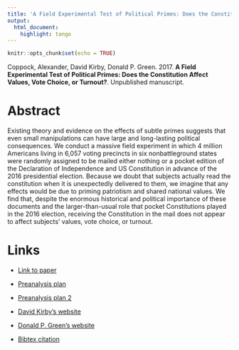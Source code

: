 ```yaml
---
title: 'A Field Experimental Test of Political Primes: Does the Constitution Affect Values, Vote Choice, or Turnout?'
output:
  html_document:
    highlight: tango
---
```


```r
knitr::opts_chunk$set(echo = TRUE)
```

Coppock, Alexander, David Kirby, Donald P. Green. 2017. <b>A Field Experimental Test of Political Primes: Does the Constitution Affect Values, Vote Choice, or Turnout?</b>. Unpublished manuscript.

# Abstract
Existing theory and evidence on the effects of subtle primes suggests that even small manipulations can have large and long-lasting political consequences. We conduct a massive field experiment in which 4 million Americans living in 6,057 voting precincts in six nonbattleground states were randomly assigned to be mailed either nothing or a pocket edition of the Declaration of Independence and US Constitution in advance of the 2016 presidential election. Because we doubt that subjects actually read the constitution when it is unexpectedly delivered to them, we imagine that any effects would be due to priming patriotism and shared national values. We find that, despite the enormous historical and political importance of these documents and the larger-than-usual role that pocket Constitutions played in the 2016 election, receiving the Constitution in the mail does not appear to affect subjects' values, vote choice, or turnout.

# Links
 - <a href='coppock_kirby_green_2017.pdf' target='_blank'>Link to paper</a>
 - <a href='https://osf.io/5ab4y'target='_blank'>Preanalysis plan</a>
 - <a href='https://osf.io/aqk5u'target='_blank'>Preanalysis plan 2</a>

 - <a href= 'https://www.cato.org/people/david-kirby' target='_blank'>David Kirby's website</a>
 - <a href= 'http://www.donaldgreen.com/' target='_blank'>Donald P. Green's website</a>
 - <a href='coppock_kirby_green_2017.bib'target='_blank'>Bibtex citation</a>

